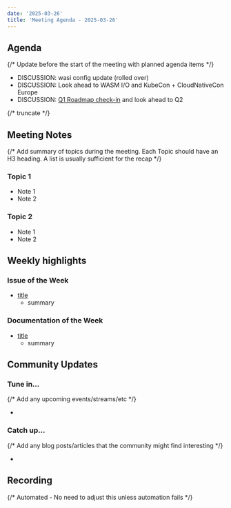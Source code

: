 ```yaml
---
date: '2025-03-26'
title: 'Meeting Agenda - 2025-03-26'
---
```


## Agenda

{/* Update before the start of the meeting with planned agenda items */}

- DISCUSSION: wasi config update (rolled over)
- DISCUSSION: Look ahead to WASM I/O and KubeCon + CloudNativeCon Europe
- DISCUSSION: [Q1 Roadmap check-in](https://github.com/orgs/wasmCloud/projects/7/views/13) and look ahead to Q2

{/* truncate */}

## Meeting Notes

{/* Add summary of topics during the meeting. Each Topic should have an H3 heading. A list is usually sufficient for the recap */}

### Topic 1

- Note 1
- Note 2

### Topic 2

- Note 1
- Note 2

## Weekly highlights

### Issue of the Week

- [title](https://github.com/wasmcloud/wasmcloud/issues/)
  - summary

### Documentation of the Week

- [title](/docs/intro)
  - summary

## Community Updates

### Tune in…

{/* Add any upcoming events/streams/etc */}

-

### Catch up…

{/* Add any blog posts/articles that the community might find interesting */}

-

## Recording

{/* Automated - No need to adjust this unless automation fails */}

<YouTube url="https://www.youtube.com/watch?v=OowHCphRovk" />
